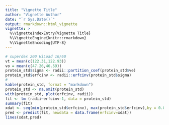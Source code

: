 ```yaml
---
title: "Vignette Title"
author: "Vignette Author"
date: "`r Sys.Date()`"
output: rmarkdown::html_vignette
vignette: >
  %\VignetteIndexEntry{Vignette Title}
  %\VignetteEngine{knitr::rmarkdown}
  %\VignetteEncoding{UTF-8}
---
```


```r
# superdex 200 HiLoad 16/60
vt = mean(c(122.31,122.93))
vo = mean(c(47.26,46.59))
protein_std$sigma <- radii::partition_coef(protein_std$ve)
protein_std$erfcinv <- radii::erfcinv(protein_std$sigma)
# 
kable(protein_std, format = "markdown")
protein_std <- na.omit(protein_std)
with(protein_std, plot(erfcinv, radii))
fit <- lm (radii~erfcinv-1, data = protein_std)
summary(fit)
xdat <- seq(min(protein_std$erfcinv), max(protein_std$erfcinv),by = 0.01 )
pred <- predict(fit, newdata = data.frame(erfcinv=xdat))
lines(xdat,pred)
```


